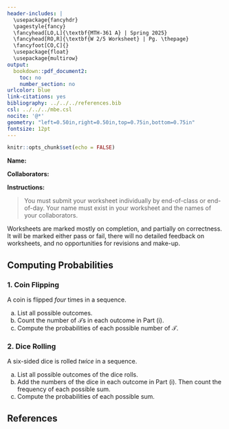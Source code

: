 ---
header-includes: |
  \usepackage{fancyhdr}
  \pagestyle{fancy}
  \fancyhead[LO,L]{\textbf{MTH-361 A} | Spring 2025}
  \fancyhead[RO,R]{\textbf{W 2/5 Worksheet} | Pg. \thepage}
  \fancyfoot[CO,C]{}
  \usepackage{float}
  \usepackage{multirow}
output:
  bookdown::pdf_document2:
    toc: no
    number_section: no
urlcolor: blue
link-citations: yes
bibliography: ../../../references.bib
csl: ../../../mbe.csl
nocite: '@*'
geometry: "left=0.50in,right=0.50in,top=0.75in,bottom=0.75in"
fontsize: 12pt
---

```{r setup, include=FALSE}
knitr::opts_chunk$set(echo = FALSE)
```

**Name:**

**Collaborators:**

\noindent\rule{\textwidth}{1pt}
**Instructions:** 

> You must submit your worksheet individually by end-of-class or end-of-day. Your name must exist in your worksheet and the names of your collaborators.

Worksheets are marked mostly on completion, and partially on correctness. It will be marked either pass or fail, there will no detailed feedback on worksheets, and no opportunities for revisions and make-up.
\noindent\rule{\textwidth}{1pt}

## Computing Probabilities

### 1. Coin Flipping

A coin is flipped *four* times in a sequence.

a. List all possible outcomes.
\vfill
b. Count the number of $\mathcal{T}$s in each outcome in Part (i).
\vfill
c. Compute the probabilities of each possible number of $\mathcal{T}$.
\vfill
    
\newpage

### 2. Dice Rolling

A six-sided dice is rolled *twice* in a sequence.

a. List all possible outcomes of the dice rolls.
\vfill
b. Add the numbers of the dice in each outcome in Part (i). Then count the frequency of each possible sum.
\vfill
c. Compute the probabilities of each possible sum.
\vfill

## **References**

::: {#refs}
:::
